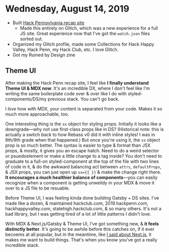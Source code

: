 # Wednesday, August 14, 2019

- Built [Hack Pennsylvania recap site](https://hackpenn.com)
  - Made this entirely on Glitch, which was a new experience for a full JS site. Great experience now that I've got the `watch.json` files sorted out.
- Organized my Glitch profile, made some Collections for Hack Happy Valley, Hack Penn, my Hack Club, etc. I love Glitch.
- Got my Ruined by Design zine

## Theme UI

After making the Hack Penn recap site, I feel like __I finally understand Theme UI & MDX now__.
It's an incredible DX, where I don't feel like I'm writing the same boilerplate code
over & over like I do with styled-components/DS/my previous stack. You can't go back.

I _love_ how with MDX, your content is separated from your code. Makes it so much more approachable, too.

One interesting thing is the `sx` object for styling props.
Initially it looks like a downgrade—why not use first-class props like in DS?
(Historical note: this is actually a switch _back_ to how Rebass v0 did it with inline styles!
I was in 8th/9th grade when that happened.)
But once you're using it, the `sx` object prop is so much better. The syntax is easier to type & format
than JSX props, & mostly, it gives you an escape hatch. Need to do a weird selector or psuedoelement or
make a little change to a tag inside? You don't need to graduate to a full-on styled-component at the
top of the file with two lines of code in it, & do the awkward balancing act between `attrs`,
`defaultProps`, & JSX props, you can just open up `sx={{ }}` & make the change right there. __It encourages
a much healthier balance of components__—you can easily recognize when a component is getting unweildy in
your MDX & move it over to a JS file to be resuable.

Before Theme UI, I was feeling kinda done building Gatsby + DS sites. I've made like a dozen, & maintained
hackclub.com, 2019.hackpenn.com, hackhappyvalley.com, statehigh.hackclub.com, & so many others. It's not a
bad library, but I was getting tired of a lot of little patterns I didn't love.

With MDX & Next.js/Gatsby & Theme UI, I've got something new, & __it feels distinctly better__. It's going to be
awhile before this catches on, if it ever becoems at all popular, but in the meantime, like [I said about
Next.js](https://twitter.com/kingofdevs/status/1160979484637618177?s=20), it makes me want to build things.
That's when you know you've got a really incredible stack.

